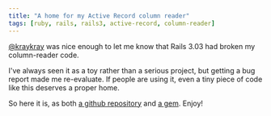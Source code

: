 ```yaml
---
title: "A home for my Active Record column reader"
tags: [ruby, rails, rails3, active-record, column-reader]
---
```

[@kraykray](http://twitter.com/kraykray) was nice enough to let me know that Rails 3.03 had broken my column-reader code.

I've always seen it as a toy rather than a serious project, but getting a bug report made me re-evaluate.  If people are using it, even a tiny piece of code like this deserves a proper home.

So here it is, as both [a github repository](https://github.com/tomafro/rails-activerecord-columnreader) and [a gem](http://rubygems.org/gems/activerecord-column-reader).  Enjoy!
